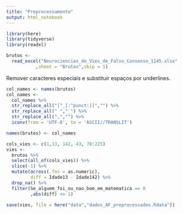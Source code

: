 ---
title: "Preprocessamento"
output: html_notebook
---



```{r}
library(here)
library(tidyverse)
library(readxl)
```

```{r}
brutos <- 
  read_excel("Neurociencias_do_Vies_de_Falso_Consenso_1145.xlsx"
           ,sheet = "Brutos",skip = 1)
```
Remover caracteres especiais e substituir espaços por underlines.
```{r}
col_names <- names(brutos)
col_names <- 
  col_names %>% 
  str_replace_all("[^_[:^punct:]]","") %>%
  str_replace_all(" ","_") %>% 
  str_replace_all(",","") %>% 
  iconv(from = 'UTF-8', to = 'ASCII//TRANSLIT')

names(brutos) <- col_names
```

```{r}
cols_vies <- c(1,13, 142, 43, 70:225)
vies <- 
  brutos %>% 
  select(all_of(cols_vies)) %>% 
  slice(-1) %>%
  mutate(across(.fns = as.numeric),
         diff = Idade13 - Idade142) %>% 
  drop_na() %>% 
  filter(Se_alguem_foi_ou_nao_bom_em_matematica == 0
         ,abs(diff) <= 1)

```

```{r}
save(vies, file = here("data","dados_AF_preprocessados.Rdata"))
```

